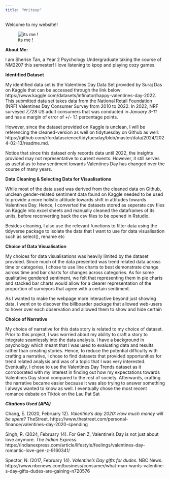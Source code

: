 ```yaml
---
title: "Writeup"
---
```


Welcome to my website!!

![its me !](images/IMG_9264.jpeg)

**About Me:**

I am Sherise Tan, a Year 2 Psychology Undergraduate taking the course of NM2207 this semester! I love listening to kpop and playing cozy games.

**Identified Dataset**

My identified data set is the Valentines Day Data Set provided by Suraj Das on Kaggle that can be accessed through the link below: https://www.kaggle.com/datasets/infinator/happy-valentines-day-2022. This submitted data set takes data from the National Retail Foundation (NRF) Valentines Day Consumer Survey from 2010 to 2022. In 2022, NRF surveyed *7,728* US adult consumers that was conducted in *January 3-11* and has a margin of error of +/- 1.1 percentage points.

However, since the dataset provided on Kaggle is unclean, I will be referencing the cleaned-version as well on tidytuesday on Github as well: https://github.com/rfordatascience/tidytuesday/blob/master/data/2024/2024-02-13/readme.md.

Notice that since this dataset only records data until 2022, the insights provided may not representative to current events. However, it still serves as useful as to how sentiment towards Valentines Day has changed over the course of many years.

**Data Cleaning & Selecting Data for Visualisations**

While most of the data used was derived from the cleaned data on Github, unclean gender-related sentiment data found on Kaggle needed to be used to provide a more holistic attitude towards shift in attitudes towards Valentines Day. Hence, I converted the datasets stored as seperate csv files on Kaggle into excel sheets and manually cleaned the dataframes of its units, before reconverting back the csv files to be opened in Rstudio.

Besides cleaning, I also use the relevant functions to filter data using the tidyverse package to isolate the data that I want to use for data visualisation such as select(), rename etc

**Choice of Data Visualisation**

My choices for data visualisations was heavily limited by the dataset provided. Since much of the data presented was trend related data across time or categories, I chose to use line charts to best demonstrate change across time and bar charts for changes across categories. As for some qualitative gendered sentiment, we felt that representing them in pie charts and stacked bar charts would allow for a clearer representation of the proportion of surveyors that agree with a certain sentiment.

As I wanted to make the webpage more interactive beyond just showing data, I went on to discover the billboarder package that allowed web-users to hover over each observation and allowed them to show and hide certain

**Choice of Narrative**

My choice of narrative for this data story is related to my choice of dataset. Prior to this project, I was worried about my ability to craft a story to integrate seamlessly into the data analysis. I have a background in psychology which meant that I was used to evaluating data and results rather than creating stories. Hence, to reduce the potential difficulty with crafting a narrative, I chose to find datasets that provided opportunities for trend related analysis and was of a topic that I was very interested. Eventually, I chose to use the Valentines Day Trends dataset as it corroborated with my interest in finding out how my expectations towards Valentines Day stood compared to the rest of society. Afterwards, crafting the narrative became easier because it was also trying to answer something I always wanted to know as well. I eventually chose the most recent romance debate on Tiktok on the Lau Pat Sat

***Citations Used (APA)***

Chang, E. (2020, February 12). *Valentine’s day 2020: How much money will be spent?* TheStreet. https://www.thestreet.com/personal-finance/valentines-day-2020-spending

Singh, R. (2024, February 14). For Gen Z, Valentine’s Day is not just about love anymore. *The Indian Express*. https://indianexpress.com/article/lifestyle/feelings/valentines-day-romantic-love-gen-z-9160341/

Spector, N. (2017, February 14). *Valentine’s Day gifts for dudes*. NBC News. https://www.nbcnews.com/business/consumer/what-man-wants-valentine-s-day-gifts-dudes-are-gaining-n720576
